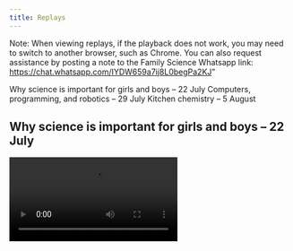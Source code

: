 ```yaml
---
title: Replays
---
```


Note: When viewing replays, if the playback does not work, you may need to switch to another browser, such as Chrome.  You can also request assistance by posting a note to the Family Science Whatsapp link: https://chat.whatsapp.com/IYDW659a7ij8L0begPa2KJ"

<AnchorLinks>
    <AnchorLink>Why science is important for girls and boys – 22 July</AnchorLink>
    <AnchorLink>Computers, programming, and robotics	 – 29 July</AnchorLink>
    <AnchorLink>Kitchen chemistry – 5 August</AnchorLink>
</AnchorLinks>

## Why science is important for girls and boys – 22 July

<Video title="Why science is important for girls and boys" src="https://familyscience.s3.us-east.cloud-object-storage.appdomain.cloud/Why%20science%20is%20important%20for%20girls%20and%20boys-20230722%201100-1.mp4" />


## Computers, programming, and robotics	 – 29 July

<Video title="Computers, programming, and robotics" src="https://familyscience.s3.us-east.cloud-object-storage.appdomain.cloud/Computers_Programming_and_Robotics-20230729.mp4" />

## Kitchen chemistry – 5 August

<Video title="Kitchen chemistry" src="https://familyscience.s3.us-east.cloud-object-storage.appdomain.cloud/Kitchen_chemistry-20230805.mp4" />